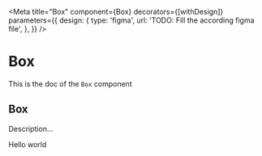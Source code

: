 <!--- Button.stories.mdx --->


<Meta
  title="Box"
  component={Box}
  decorators={[withDesign]}
  parameters={{
    design: {
      type: 'figma',
      url: 'TODO: Fill the according figma file',
    },
  }}
/>

# Box

This is the doc of the `Box` component

## Box

Description...

<Canvas>
  <Story name="base">
    <Box padding={4} background="primary700" color="neutral0" marginLeft={2} marginRight={2} marginTop={5} marginBottom={5}>Hello world</Box>
  </Story>
</Canvas>
